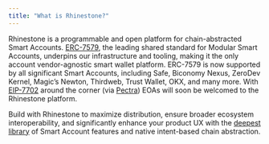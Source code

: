 ```yaml
---
title: "What is Rhinestone?"
---
```


Rhinestone is a programmable and open platform for chain-abstracted Smart Accounts. [ERC-7579](https://erc7579.com/), the leading shared standard for Modular Smart Accounts, underpins our infrastructure and tooling, making it the only account vendor-agnostic smart wallet platform. ERC-7579 is now supported by all significant Smart Accounts, including Safe, Biconomy Nexus, ZeroDev Kernel, Magic’s Newton, Thirdweb, Trust Wallet, OKX, and many more. With [EIP-7702](https://eips.ethereum.org/EIPS/eip-7702) around the corner (via [Pectra](https://eips.ethereum.org/EIPS/eip-7600)) EOAs will soon be welcomed to the Rhinestone platform.

Build with Rhinestone to maximize distribution, ensure broader ecosystem interoperability, and significantly enhance your product UX with the [deepest library](/pages/sdk/overview) of Smart Account features and native intent-based chain abstraction.
